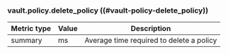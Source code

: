 ### vault.policy.delete_policy ((#vault-policy-delete_policy))

Metric type | Value | Description
----------- | ----- | -----------
summary     | ms    | Average time required to delete a policy